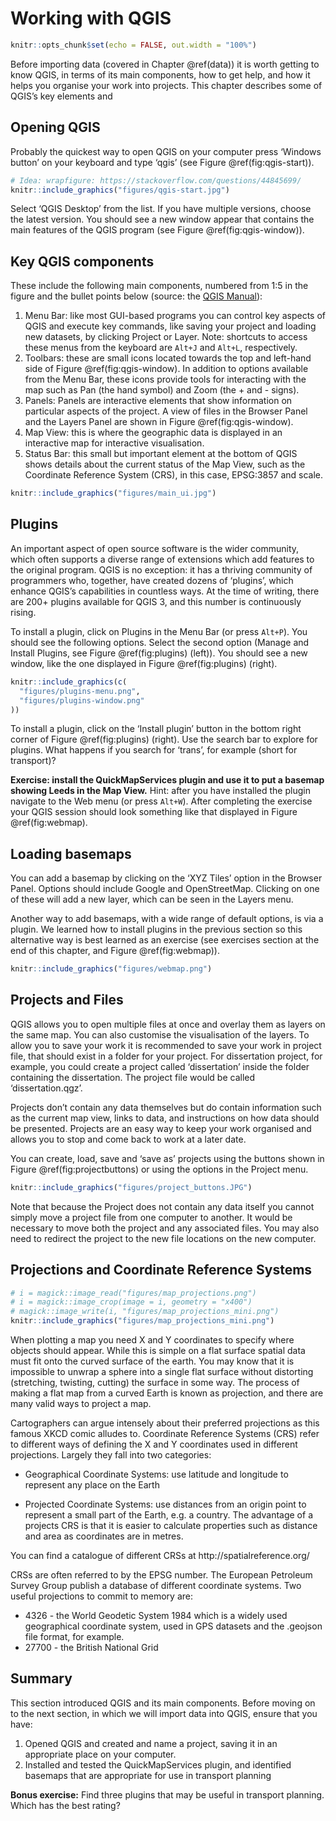 # Working with QGIS

```r
knitr::opts_chunk$set(echo = FALSE, out.width = "100%")
```

Before importing data (covered in Chapter \@ref(data)) it is worth getting to know QGIS, in terms of its main components, how to get help, and how it helps you organise your work into projects.
This chapter describes some of QGIS's key elements and 

## Opening QGIS

Probably the quickest way to open QGIS on your computer press 'Windows button' on your keyboard and type 'qgis' (see Figure \@ref(fig:qgis-start)).

<!-- \begin{wrapfigure}{R}   -->
<!--  \begin{center} -->

```r
# Idea: wrapfigure: https://stackoverflow.com/questions/44845699/
knitr::include_graphics("figures/qgis-start.jpg")
```

<!-- \end{center} -->
<!-- \end{wrapfigure} -->

Select 'QGIS Desktop' from the list.
If you have multiple versions, choose the latest version.
You should see a new window appear that contains the main features of the QGIS program (see Figure \@ref(fig:qgis-window)).

## Key QGIS components

These include the following main components, numbered from 1:5 in the figure and the bullet points below (source: the [QGIS Manual](https://docs.qgis.org/2.18/en/docs/user_manual/)):

1. Menu Bar: like most GUI-based programs you can control key aspects of QGIS and execute key commands, like saving your project and loading new datasets, by clicking Project or Layer.  Note: shortcuts to access these menus from the keyboard are `Alt+J` and `Alt+L`, respectively.
1. Toolbars: these are small icons located towards the top and left-hand side of Figure \@ref(fig:qgis-window). In addition to options available from the Menu Bar, these icons provide tools for interacting with the map such as Pan (the hand symbol) and Zoom (the + and - signs).
1. Panels: Panels are interactive elements that show information on particular aspects of the project. A view of files in the Browser Panel and the Layers Panel are shown in Figure \@ref(fig:qgis-window). 
1. Map View: this is where the geographic data is displayed in an interactive map for interactive visualisation.
1. Status Bar: this small but important element at the bottom of QGIS shows details about the current status of the Map View, such as the Coordinate Reference System (CRS), in this case, EPSG:3857 and scale.

```r
knitr::include_graphics("figures/main_ui.jpg")
```

## Plugins

An important aspect of open source software is the wider community, which often supports a diverse range of extensions which add features to the original program.
QGIS is no exception: it has a thriving community of programmers who, together, have created dozens of 'plugins', which enhance QGIS's capabilities in countless ways.
At the time of writing, there are 200+ plugins available for QGIS 3, and this number is continuously rising.

To install a plugin, click on Plugins in the Menu Bar (or press `Alt+P`).
You should see the following options.
Select the second option (Manage and Install Plugins, see Figure \@ref(fig:plugins) (left)).
You should see a new window, like the one displayed in Figure \@ref(fig:plugins) (right).


```r
knitr::include_graphics(c(
  "figures/plugins-menu.png",
  "figures/plugins-window.png"
))
```

To install a plugin, click on the 'Install plugin' button in the bottom right corner of Figure \@ref(fig:plugins) (right).
Use the search bar to explore for plugins. What happens if you search for 'trans', for example (short for transport)?

**Exercise: install the QuickMapServices plugin and use it to put a basemap showing Leeds in the Map View.**
Hint: after you have installed the plugin navigate to the Web menu (or press `Alt+W`).
After completing the exercise your QGIS session should look something like that displayed in Figure \@ref(fig:webmap).

## Loading basemaps

You can add a basemap by clicking on the 'XYZ Tiles' option in the Browser Panel. Options should include Google and OpenStreetMap.
Clicking on one of these will add a new layer, which can be seen in the Layers menu.

Another way to add basemaps, with a wide range of default options, is via a plugin. 
We learned how to install plugins in the previous section so this alternative way is best learned as an exercise (see exercises section at the end of this chapter, and Figure \@ref(fig:webmap)).


```r
knitr::include_graphics("figures/webmap.png")
```

## Projects and Files

QGIS allows you to open multiple files at once and overlay them as layers on the same map.
You can also customise the visualisation of the layers.
To allow you to save your work it is recommended to save your work in project file, that should exist in a folder for your project.
For dissertation project, for example, you could create a project called 'dissertation' inside the folder containing the dissertation. 
The project file would be called 'dissertation.qgz'.

Projects don't contain any data themselves but do contain information such as the current map view, links to data, and instructions on how data should be presented. Projects are an easy way to keep your work organised and allows you to stop and come back to work at a later date.

You can create, load, save and 'save as' projects using the buttons shown in Figure \@ref(fig:projectbuttons) or using the options in the Project menu.


```r
knitr::include_graphics("figures/project_buttons.JPG")
```

Note that because the Project does not contain any data itself you cannot simply move a project file from one computer to another. It would be necessary to move both the project and any associated files. You may also need to redirect the project to the new file locations on the new computer.

## Projections and Coordinate Reference Systems

```r
# i = magick::image_read("figures/map_projections.png")
# i = magick::image_crop(image = i, geometry = "x400")
# magick::image_write(i, "figures/map_projections_mini.png")
knitr::include_graphics("figures/map_projections_mini.png")
```

When plotting a map you need X and Y coordinates to specify where objects should appear. While this is simple on a flat surface spatial data must fit onto the curved surface of the earth. You may know that it is impossible to unwrap a sphere into a single flat surface without distorting (stretching, twisting, cutting) the surface in some way. The process of making a flat map from a curved Earth is known as projection, and there are many valid ways to project a map.

Cartographers can argue intensely about their preferred projections as this famous XKCD comic alludes to. Coordinate Reference Systems (CRS) refer to different ways of defining the X and Y coordinates used in different projections. Largely they fall into two categories:

* Geographical Coordinate Systems: use latitude and longitude to represent any place on the Earth

* Projected Coordinate Systems: use distances from an origin point to represent a small part of the Earth, e.g. a country. The advantage of a projects CRS is that it is easier to calculate properties such as distance and area as coordinates are in metres.

You can find a catalogue of different CRSs at http://spatialreference.org/

CRSs are often referred to by the EPSG number. The European Petroleum Survey Group publish a database of different coordinate systems. Two useful projections to commit to memory are:

* 4326 - the World Geodetic System 1984 which is a widely used  geographical coordinate system, used in GPS datasets and the .geojson file format, for example.
* 27700 - the British National Grid

## Summary 

This section introduced QGIS and its main components.
Before moving on to the next section, in which we will import data into QGIS, ensure that you have:

1. Opened QGIS and created and name a project, saving it in an appropriate place on your computer.
1. Installed and tested the QuickMapServices plugin, and identified basemaps that are appropriate for use in transport planning

**Bonus exercise:** Find three plugins that may be useful in transport planning.
Which has the best rating?

<!-- Networks -->
<!-- Online Routing Mapper -->
<!-- Area Along Network -->
<!-- ORS Tools -->
<!-- GPS Tools -->
